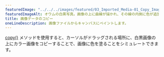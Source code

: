 ---
featuredImage: "../../../images/featured/03_Imported_Media-01_Copy_Image_Data-thumbnail.png"
featuredImageAlt: オウムの白黒写真。画像の上に曲線が描かれ、その線の内側に色が追加されています。
title: 画像データのコピー
oneLineDescription: 画像ファイルからキャンバスにペイントします。
---

<a href="/reference/p5/copy" target="_blank">copy()</a> メソッドを使用すると、カーソルがドラッグされる場所に、白黒画像の上にカラー画像をコピーすることで、画像に色を塗ることをシミュレートできます。